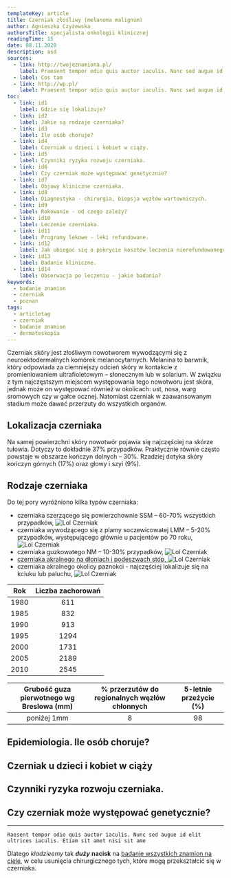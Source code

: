 ```yaml
---
templateKey: article
title: Czerniak złośliwy (melanoma malignum)
author: Agnieszka Czyżewska
authorsTitle: specjalista onkologii klinicznej
readingTime: 15
date: 08.11.2020
description: asd
sources: 
  - link: http://twojeznamiona.pl/
    label: Praesent tempor odio quis auctor iaculis. Nunc sed augue id elit ultrices
  - label: Cos tam
  - link: http://wp.pl/
    label: Praesent tempor odio quis auctor iaculis. Nunc sed augue id elit ultrices
toc:
  - link: id1
    label: Gdzie się lokalizuje?
  - link: id2
    label: Jakie są rodzaje czerniaka?
  - link: id3
    label: Ile osób choruje?
  - link: id4
    label: Czerniak u dzieci i kobiet w ciąży.
  - link: id5
    label: Czynniki ryzyka rozwoju czerniaka.
  - link: id6
    label: Czy czerniak może występować genetycznie?
  - link: id7
    label: Objawy kliniczne czerniaka.
  - link: id8
    label: Diagnostyka - chirurgia, biopsja węzłów wartowniczych.
  - link: id9
    label: Rokowanie - od czego zależy?
  - link: id10
    label: Leczenie czerniaka.
  - link: id11
    label: Programy lekowe - leki refundowane.
  - link: id12
    label: Jak ubiegać się o pokrycie kosztów leczenia nierefundowanego?
  - link: id13
    label: Badanie kliniczne.
  - link: id14
    label: Obserwacja po leczeniu - jakie badania?
keywords:
  - badanie znamion
  - czerniak
  - poznan
tags:
  - articletag
  - czerniak
  - badanie znamion
  - dermatoskopia
---
```


Czerniak skóry jest złośliwym nowotworem wywodzącymi się z neuroektodermalnych komórek melanocytarnych. Melanina to barwnik, który odpowiada za ciemniejszy odcień skóry w kontakcie z promieniowaniem ultrafioletowym – słonecznym lub w solarium. W związku z tym najczęstszym miejscem występowania tego nowotworu jest skóra, jednak może on występować również w okolicach: ust, nosa, warg sromowych czy w gałce ocznej. Natomiast czerniak w zaawansowanym stadium może dawać przerzuty do wszystkich organów.

<span id="id1" />

## Lokalizacja czerniaka

Na samej powierzchni skóry nowotwór pojawia się najczęściej na skórze tułowia. Dotyczy to dokładnie 37% przypadków. Praktycznie równie często powstaje w obszarze kończyn dolnych – 30%. Rzadziej dotyka skóry kończyn górnych (17%) oraz głowy i szyi (9%).

<span id="id2" />

## Rodzaje czerniaka

Do tej pory wyróżniono kilka typów czerniaka:
* czerniaka szerzącego się powierzchownie SSM – 60-70% wszystkich przypadków,
![Lol Czerniak](img/czerniak43.jpg)
* czerniaka wywodzącego się z plamy soczewicowatej LMM – 5-20% przypadków, występującego głównie u pacjentów po 70 roku,
![Lol Czerniak](img/czerniak43.jpg)
* czerniaka guzkowatego NM – 10-30% przypadków,
![Lol Czerniak](img/czerniak43.jpg)
* [czerniaka akralnego na dłoniach i podeszwach stóp, ](/czerniak/rodzaje-czerniaka/czerniak-na-dloniach-i-podeszwach-stop "Czerniak akralny na dłoniach i podeszwach stóp")
![Lol Czerniak](img/czerniak43.jpg)
* czerniaka akralnego okolicy paznokci - najczęściej lokalizuje się na kciuku lub paluchu,
![Lol Czerniak](img/czerniak43.jpg)



<More link="/costam/costam" text="Jak wyglądają różne rodzaje czerniaka - zdjęcia" cta="Sprawdź" />

						
						


|     Rok     | Liczba zachorowań  |
|:-----------:|:------------------:|
|      1980   |       611          | 
|      1985   |       832          | 
|      1990   |       913          | 
|      1995   |       1294         | 
|      2000   |       1731         | 
|      2005   |       2189         | 
|      2010   |       2545         | 


|     Grubość guza pierwotnego wg Breslowa (mm)     | % przerzutów do regionalnych węzłów chłonnych  | 5-letnie przeżycie (%) |
|:-----------:|:------------------:|:------------------:|
|poniżej 1mm |	8 |	98|

<span id="id3" />

## Epidemiologia. Ile osób choruje?

<span id="id4" />

## Czerniak u dzieci i kobiet w ciąży

<span id="id5" />

## Czynniki ryzyka rozwoju czerniaka.

<span id="id6" />

## Czy czerniak może występować genetycznie?





---



`Raesent tempor odio quis auctor iaculis. Nunc sed augue id elit ultrices iaculis. Etiam sit amet nisi sit ame`

Dlatego _kladzieemy_ tak ***duży*** **nacisk** na [badanie wszystkich znamion na ciele](https://twojeznamiona.pl/badanie-znamion "Badanie Znamion"), w celu usunięcia chirurgicznego tych, które mogą przekształcić się w czerniaka.

